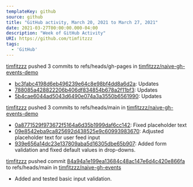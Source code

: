 ---
templateKey: github
source: github
title: "GitHub activity, March 20, 2021 to March 27, 2021"
date: 2021-03-27T00:00:00.000-04:00
description: "Week of GitHub Activity"
URI: https://github.com/timfitzzz
tags: 
  - 'GitHub'
---

[timfitzzz](https://github.com/timfitzzz) pushed 3 commits to refs/heads/gh-pages in [timfitzzz/naive-gh-events-demo](https://github.com/timfitzzz/naive-gh-events-demo)  
* [bc3fabc4198d6eb496239e64c8e98bf4dd8a6d2a](https://github.com/timfitzzz/naive-gh-events-demo/commits/bc3fabc4198d6eb496239e64c8e98bf4dd8a6d2a): Updates  
* [788085a428822206b406df834854b678a2f11bf3](https://github.com/timfitzzz/naive-gh-events-demo/commits/788085a428822206b406df834854b678a2f11bf3): Updates  
* [5b4cae6044ad5043d6490e074a3a3550b6561990](https://github.com/timfitzzz/naive-gh-events-demo/commits/5b4cae6044ad5043d6490e074a3a3550b6561990): Updates  

[timfitzzz](https://github.com/timfitzzz) pushed 3 commits to refs/heads/main in [timfitzzz/naive-gh-events-demo](https://github.com/timfitzzz/naive-gh-events-demo)  
* [0a8771529f973672f5164a6d35b1999daf6cc142](https://github.com/timfitzzz/naive-gh-events-demo/commits/0a8771529f973672f5164a6d35b1999daf6cc142): Fixed placeholder text  
* [09e8542eba9ca825692d438525e9c60993983670](https://github.com/timfitzzz/naive-gh-events-demo/commits/09e8542eba9ca825692d438525e9c60993983670): Adjusted placeholder text for user feed input  
* [939e656a14dc23e137809aba5d16305dbe65b907](https://github.com/timfitzzz/naive-gh-events-demo/commits/939e656a14dc23e137809aba5d16305dbe65b907): Added form validation and fixed default values in drop-downs.  

[timfitzzz](https://github.com/timfitzzz) pushed commit [84a94a1e199ea13684c48ac147e6d4c420e866fa](https://github.com/timfitzzz/naive-gh-events/commits/84a94a1e199ea13684c48ac147e6d4c420e866fa) to refs/heads/main in [timfitzzz/naive-gh-events](https://github.com/timfitzzz/naive-gh-events)  
* Added and tested basic input validation.  


